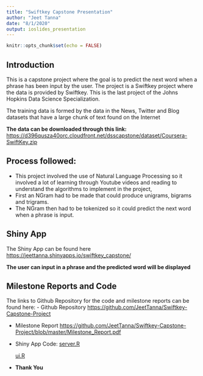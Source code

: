 ---
title: "Swiftkey Capstone Presentation"
author: "Jeet Tanna"
date: "8/1/2020"
output: ioslides_presentation
---

```{r setup, include=FALSE}
knitr::opts_chunk$set(echo = FALSE)
```

## Introduction

This is a capstone project where the goal is to predict the next word when a phrase has been input by the user. The project is a Swiftkey project where the data is provided by Swiftkey. This is the last project of the Johns Hopkins Data Science Specialization.

The training data is formed by the data in the News, Twitter and Blog datasets that have a large chunk of text found on the Internet

**The data can be downloaded through this link:**
[https://d396qusza40orc.cloudfront.net/dsscapstone/dataset/Coursera-SwiftKey.zip](https://d396qusza40orc.cloudfront.net/dsscapstone/dataset/Coursera-SwiftKey.zip)

## Process followed:

- This project involved the use of Natural Language Processing so it involved a lot of learning through Youtube videos and reading to understand the algorithms to implement in the project,
- First an NGram had to be made that could produce unigrams, bigrams and trigrams. 
- The NGram then had to be tokenized so it could predict the next word when a phrase is input.

## Shiny App

The Shiny App can be found here
[https://jeettanna.shinyapps.io/swiftkey_capstone/](https://jeettanna.shinyapps.io/swiftkey_capstone/)

**The user can input in a phrase and the predicted word will be displayed**

## Milestone Reports and Code

The links to Github Repository for the code and milestone reports can be found here:
- Github Repository [https://github.com/JeetTanna/Swiftkey-Capstone-Project](https://github.com/JeetTanna/Swiftkey-Capstone-Project)

- Milestone Report [https://github.com/JeetTanna/Swiftkey-Capstone-Project/blob/master/Milestone_Report.pdf](https://github.com/JeetTanna/Swiftkey-Capstone-Project/blob/master/Milestone_Report.pdf)

- Shiny App Code:
   [server.R](https://github.com/JeetTanna/Swiftkey-Capstone-Project/blob/master/server.R)
   
   [ui.R](https://github.com/JeetTanna/Swiftkey-Capstone-Project/blob/master/ui.R)
   
- **Thank You**
   



